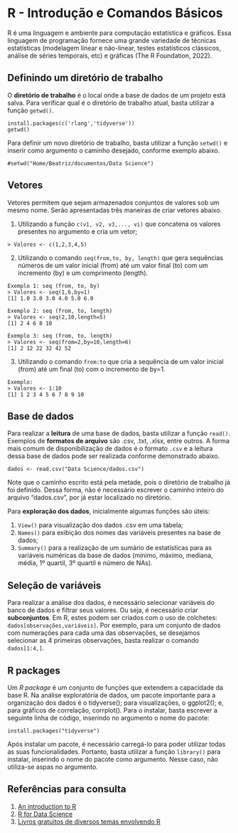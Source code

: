 # R - Introdução e Comandos Básicos

R é uma linguagem e ambiente para computação estatística e gráficos. Essa linguagem de programação fornece uma grande variedade de técnicas estatísticas (modelagem linear e não-linear, testes estatísticos clássicos, análise de séries temporais, etc) e gráficas (The R Foundation, 2022).


## Definindo um diretório de trabalho

O **diretório de trabalho** é o local onde a base de dados de um projeto está salva. Para verificar qual é o diretório de trabalho atual, basta utilizar a função ` getwd() `.

```
install.packages(c('rlang','tidyverse'))
getwd()
```

Para definir um novo diretório de trabalho, basta utilizar a função `setwd()` e inserir como argumento o caminho desejado, conforme exemplo abaixo.

```
#setwd("Home/Beatriz/documentos/Data Science")
```
## Vetores

Vetores permitem que sejam armazenados conjuntos de valores sob um mesmo nome. Serão apresentadas três maneiras de criar vetores abaixo.

  1. Utilizando a função `c(v1, v2, v3,..., vi)` que concatena os valores presentes no argumento e cria um vetor;
  
  ```
  > Valores <- c(1,2,3,4,5)
  ```
  
  2. Utilizando o comando `seq(from,to, by, length)` que gera sequências números de um valor inicial (from) até um valor final (to) com um incremento (by) e um comprimento (length).
  
  ```
  Exemplo 1: seq (from, to, by)
  > Valores <- seq(1,6,by=1)
  [1] 1.0 3.0 3.0 4.0 5.0 6.0
  ```
  ```
  Exemplo 2: seq (from, to, length)
  > Valores <- seq(2,10,length=5)
  [1] 2 4 6 8 10
  ```
  ```
  Exemplo 3: seq (from, to, length)
  > Valores <- seq(from=2,by=10,length=6)
  [1] 2 12 22 32 42 52 
  ```
  
  3. Utilizando o comando `from:to` que cria a sequência de um valor inicial (from) até um final (to) com o incremento de by=1.
  ```
  Exemplo: 
  > Valores <- 1:10
  [1] 1 2 3 4 5 6 7 8 9 10
  ```
  
## Base de dados

Para realizar a **leitura** de uma base de dados, basta utilizar a função `read() `. Exemplos de **formatos de arquivo** são .csv, .txt, .xlsx, entre outros. A forma mais comum de disponibilização de dados é o formato `.csv` e a leitura dessa base de dados pode ser realizada conforme demonstrado abaixo. 

```dados <- read.csv("Data Science/dados.csv")
```

Note que o caminho escrito está pela metade, pois o diretório de trabalho já foi definido. Dessa forma, não é necessário escrever o caminho inteiro do arquivo "dados.csv", por já estar localizado no diretório.

Para **exploração dos dados**, inicialmente algumas funções são úteis: 

  1. `View()` para visualização dos dados .csv em uma tabela;
  2. `Names()` para exibição dos nomes das variáveis presentes na base de dados;
  3. `Summary()` para a realização de um sumário de estatísticas para as variáveis numéricas da base de dados (mínimo, máximo, mediana, média, 1º quartil, 3º quartil e número de NAs).
  
  
## Seleção de variáveis

Para realizar a análise dos dados, é necessário selecionar variáveis do banco de dados e filtrar seus valores. Ou seja, é necessário criar **subconjuntos**. Em R, estes podem ser criados com o uso de colchetes: `dados[observações,variáveis]`.
Por exemplo, para um conjunto de dados com numerações para cada uma das observações, se desejamos selecionar as 4 primeiras observações, basta realizar o comando `dados[1:4,]`.

## R packages
Um *R package* é um conjunto de funções que extendem a capacidade da base R. Na análise exploratória de dados, um pacote importante para a organização dos dados é o tidyverse(); para visualizações, o ggplot2(); e, para gráficos de correlação, corrplot(). Para o instalar, basta escrever a seguinte linha de código, inserindo no argumento o nome do pacote:

```
install.packages("tidyverse")
```

Após instalar um pacote, é necessário carregá-lo para poder utilizar todas as suas funcionalidades. Portanto, basta utilizar a função `library()` para instalar, inserindo o nome do pacote como argumento. Nesse caso, não utiliza-se aspas no argumento.

## Referências para consulta
1. [An introduction to R](https://intro2r.com/)
2. [R for Data Science](https://r4ds.had.co.nz/)
3. [Livros gratuitos de diversos temas envolvendo R](https://www.rstudio.com/resources/books/)